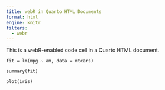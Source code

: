 ```yaml
---
title: webR in Quarto HTML Documents
format: html
engine: knitr
filters:
  - webr
---
```


This is a webR-enabled code cell in a Quarto HTML document.

```webr-r
fit = lm(mpg ~ am, data = mtcars)

summary(fit)
```


```webr-r
plot(iris)
```
